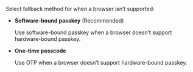 
Select fallback method for when a browser isn’t supported:

- **Software-bound passkey** <Badge color="success" variant="flat">(Recommended)</Badge>

    Use software-bound passkey when a browser doesn’t support hardware-bound passkey.

- **One-time passcode**

    Use OTP when a browser doesn’t support hardware-bound passkey.
